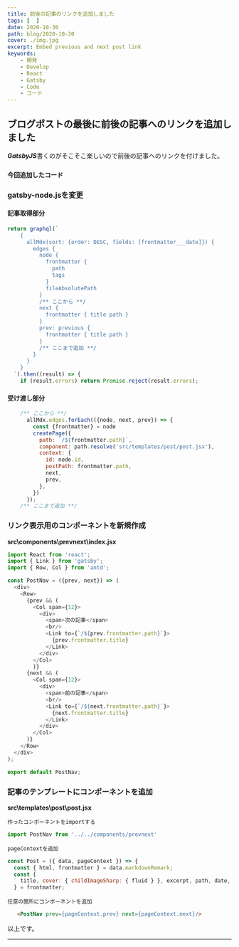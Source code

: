 ```yaml
---
title: 前後の記事のリンクを追加しました
tags: [  ]
date: 2020-10-30
path: blog/2020-10-30
cover: ./img.jpg
excerpt: Embed previous and next post link
keywords:
    - 開発
    - Develop
    - React
    - Gatsby
    - Code
    - コード
---
```


## ブログポストの最後に前後の記事へのリンクを追加しました

***GatsbyJS***書くのがそこそこ楽しいので前後の記事へのリンクを付けました。

### ``今回追加したコード``

### **gatsby-node.js**を変更

#### 記事取得部分
```javascript
return graphql(`
    {
      allMdx(sort: {order: DESC, fields: [frontmatter___date]}) {
        edges {
          node {
            frontmatter {
              path
              tags
            }
            fileAbsolutePath
          }
          /** ここから **/
          next {
            frontmatter { title path }
          }
          prev: previous {
            frontmatter { title path }
          }
          /** ここまで追加 **/
        }
      }
    }    
  `).then((result) => {
    if (result.errors) return Promise.reject(result.errors);
```
#### 受け渡し部分
```javascript
    /** ここから **/
      allMdx.edges.forEach(({node, next, prev}) => {
        const {frontmatter} = node
        createPage({
          path: `/${frontmatter.path}`,
          component: path.resolve('src/templates/post/post.jsx'),
          context: {
            id: node.id,
            postPath: frontmatter.path,
            next,
            prev,
          },
        })
      });
    /** ここまで追加 **/
```
### リンク表示用のコンポーネントを新規作成
**src\components\prevnext\index.jsx**

```javascript
import React from 'react';
import { Link } from 'gatsby';
import { Row, Col } from 'antd';

const PostNav = ({prev, next}) => (
  <div>
    <Row>
      {prev && (
        <Col span={12}>
          <div>
            <span>次の記事</span>
            <br/>
            <Link to={`/${prev.frontmatter.path}`}>
              {prev.frontmatter.title}
            </Link>
          </div>
        </Col>
        )}
      {next && (
        <Col span={12}>
          <div>
            <span>前の記事</span>
            <br/>
            <Link to={`/${next.frontmatter.path}`}>
              {next.frontmatter.title}
            </Link>
          </div>
        </Col>
      )}
    </Row>
  </div>
);

export default PostNav;
```

### 記事のテンプレートにコンポーネントを追加
**src\templates\post\post.jsx**

`作ったコンポーネントをimportする`
```javascript
import PostNav from '../../components/prevnext'
```
`pageContextを追加`

```javascript
const Post = ({ data, pageContext }) => {
  const { html, frontmatter } = data.markdownRemark;
  const {
    title, cover: { childImageSharp: { fluid } }, excerpt, path, date,
  } = frontmatter;
```

`任意の箇所にコンポーネントを追加`
```html
   <PostNav prev={pageContext.prev} next={pageContext.next}/>
```

以上です。

---